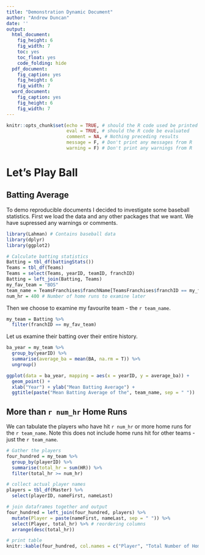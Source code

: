 ```yaml
---
title: "Demonstration Dynamic Document"
author: "Andrew Duncan"
date: ''
output:
  html_document:
    fig_height: 6
    fig_width: 7
    toc: yes
    toc_float: yes
    code_folding: hide
  pdf_document:
    fig_caption: yes
    fig_height: 6
    fig_width: 7
  word_document:
    fig_caption: yes
    fig_height: 6
    fig_width: 7
---
```


```r
knitr::opts_chunk$set(echo = TRUE, # should the R code used be printed
                      eval = TRUE, # should the R code be evaluated
                      comment = NA, # Nothing preceding results
                      message = F, # Don't print any messages from R
                      warning = F) # Don't print any warnings from R
```

# Let's Play Ball

## Batting Average

To demo reproducible documents I decided to investigate some baseball statistics. 
First we load the data and any other packages that we want. We have supressed any warnings or comments. 

```r
library(Lahman) # Contains baseball data
library(dplyr)
library(ggplot2)

# Calculate batting statistics
Batting = tbl_df(battingStats()) 
Teams = tbl_df(Teams)
Teams = select(Teams, yearID, teamID, franchID)
Batting = left_join(Batting, Teams)
my_fav_team = "BOS"
team_name = TeamsFranchises$franchName[TeamsFranchises$franchID == my_fav_team]
num_hr = 400 # Number of home runs to examine later
```

Then we choose to examine my favourite team - the `r team_name`. 

```r
my_team = Batting %>%
  filter(franchID == my_fav_team)
```


Let us examine their batting over their entire history. 

```r
ba_year = my_team %>%
  group_by(yearID) %>%
  summarise(average_ba = mean(BA, na.rm = T)) %>%
  ungroup()

ggplot(data = ba_year, mapping = aes(x = yearID, y = average_ba)) + 
  geom_point() + 
  xlab("Year") + ylab("Mean Batting Average") + 
  ggtitle(paste("Mean Batting Average of the", team_name, sep = " "))
```

## More than `r num_hr` Home Runs

We can tabulate the players who have hit `r num_hr` or more home runs for the `r team_name`. Note this does not include home runs hit for other teams - just the `r team_name`.

```r
# Gather the players 
four_hundred = my_team %>%
  group_by(playerID) %>%
  summarise(total_hr = sum(HR)) %>%
  filter(total_hr >= num_hr) 

# collect actual player names
players = tbl_df(Master) %>% 
  select(playerID, nameFirst, nameLast)

# join dataframes together and output
four_hundred = left_join(four_hundred, players) %>%
  mutate(Player = paste(nameFirst, nameLast, sep = " ")) %>%
  select(Player, total_hr) %>% # reordering columns
  arrange(desc(total_hr))

# print table
knitr::kable(four_hundred, col.names = c("Player", "Total Number of Home Runs"))
```

